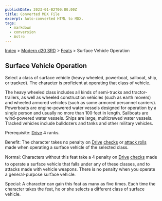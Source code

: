 ```yaml
---
publishDate: 2023-01-02T00:00:00Z
title: Converted MDX File
excerpt: Auto-converted HTML to MDX.
tags:
  - markdown
  - conversion
  - Astro
---
```






[Index](-index) > [Modern d20 SRD](modern-d20-srd-index) > [Feats](modern-d20-srd-feats-index) > Surface Vehicle Operation




## Surface Vehicle Operation


Select a class of surface vehicle (heavy wheeled, powerboat, sailboat, ship, or tracked). The character is proficient at operating that class of vehicle.


The heavy wheeled class includes all kinds of semi-trucks and tractor-trailers, as well as wheeled construction vehicles (such as earth movers) and wheeled armored vehicles (such as some armored personnel carriers). Powerboats are engine-powered water vessels designed for operation by a single person and usually no more than 100 feet in length. Sailboats are wind-powered water vessels. Ships are large, multicrewed water vessels. Tracked vehicles include bulldozers and tanks and other military vehicles.


Prerequisite: [Drive](modern-d20-srd-skills-drive) 4 ranks.


Benefit: The character takes no penalty on [Drive](modern-d20-srd-skills-drive) [checks](modern-d20-srd-skills-skill-basics-php#skill-check-index) or [attack
  rolls](modern-d20-srd-combat-attack-roll) made when operating a surface vehicle of the selected class.


Normal: Characters without this feat take a 4 penalty on [Drive](modern-d20-srd-skills-drive) [checks](modern-d20-srd-skills-skill-basics-php#skill-check-index) made to operate a surface vehicle that falls under any of these classes, and to attacks made with vehicle weapons. There is no penalty when you operate a general-purpose surface vehicle.


Special: A character can gain this feat as many as five times. Each time the character takes the feat, he or she selects a different class of surface vehicle.




